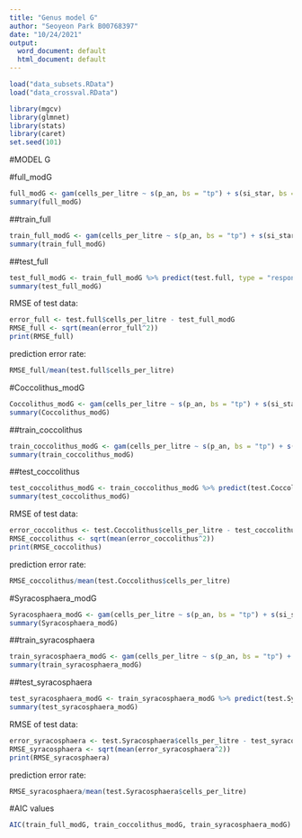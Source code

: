 ```yaml
---
title: "Genus model G"
author: "Seoyeon Park B00768397"
date: "10/24/2021"
output:
  word_document: default
  html_document: default
---
```


```r
load("data_subsets.RData")
load("data_crossval.RData")
```

```r
library(mgcv)
library(glmnet)
library(stats)
library(caret)
set.seed(101)
```

#MODEL G

#full_modG

```r
full_modG <- gam(cells_per_litre ~ s(p_an, bs = "tp") + s(si_star, bs = "tp") + s(ni_star, bs = "tp") + s(s_an, bs = "tp") + s(t_an, bs = "tp") + s(scientific_name, bs = "re")  + te(longitude, latitude, bs = c("cc","tp")) , data = data.full)
summary(full_modG)
```

##train_full

```r
train_full_modG <- gam(cells_per_litre ~ s(p_an, bs = "tp") + s(si_star, bs = "tp") + s(ni_star, bs = "tp") + s(s_an, bs = "tp") + s(t_an, bs = "tp") + s(scientific_name, bs = "re")  + te(longitude, latitude, bs = c("cc","tp")) , data = train.full)
summary(train_full_modG)
```

##test_full

```r
test_full_modG <- train_full_modG %>% predict(test.full, type = "response")
summary(test_full_modG)
```

RMSE of test data: 
```r
error_full <- test.full$cells_per_litre - test_full_modG
RMSE_full <- sqrt(mean(error_full^2))
print(RMSE_full)
```

prediction error rate:
```r
RMSE_full/mean(test.full$cells_per_litre)
```



#Coccolithus_modG

```r
Coccolithus_modG <- gam(cells_per_litre ~ s(p_an, bs = "tp") + s(si_star, bs = "tp") + s(ni_star, bs = "tp") + s(s_an, bs = "tp") + s(t_an, bs = "tp") + s(scientific_name, bs = "re") + te(longitude, latitude, bs = c("cc","tp")) , data = data.Coccolithus)
summary(Coccolithus_modG)
```

##train_coccolithus

```r
train_coccolithus_modG <- gam(cells_per_litre ~ s(p_an, bs = "tp") + s(si_star, bs = "tp") + s(ni_star, bs = "tp") + s(s_an, bs = "tp") + s(t_an, bs = "tp") + s(scientific_name, bs = "re") + te(longitude, latitude, bs = c("cc","tp")) , data = train.Coccolithus)
summary(train_coccolithus_modG)
```

##test_coccolithus

```r
test_coccolithus_modG <- train_coccolithus_modG %>% predict(test.Coccolithus, type = "response")
summary(test_coccolithus_modG)
```

RMSE of test data:
```r
error_coccolithus <- test.Coccolithus$cells_per_litre - test_coccolithus_modG
RMSE_coccolithus <- sqrt(mean(error_coccolithus^2))
print(RMSE_coccolithus)
```

prediction error rate:
```r
RMSE_coccolithus/mean(test.Coccolithus$cells_per_litre)
```

#Syracosphaera_modG

```r
Syracosphaera_modG <- gam(cells_per_litre ~ s(p_an, bs = "tp") + s(si_star, bs = "tp") + s(ni_star, bs = "tp") + s(s_an, bs = "tp") + s(t_an, bs = "tp") + s(scientific_name, bs = "re") + te(longitude, latitude, bs = c("cc","tp")) , data = data.Syracosphaera)
summary(Syracosphaera_modG)
```

##train_syracosphaera

```r
train_syracosphaera_modG <- gam(cells_per_litre ~ s(p_an, bs = "tp") + s(si_star, bs = "tp") + s(ni_star, bs = "tp") + s(s_an, bs = "tp") + s(t_an, bs = "tp") + s(scientific_name, bs = "re") + te(longitude, latitude, bs = c("cc","tp")) , data = train.Syracosphaera)
summary(train_syracosphaera_modG)
```

##test_syracosphaera

```r
test_syracosphaera_modG <- train_syracosphaera_modG %>% predict(test.Syracosphaera, type = "response")
summary(test_syracosphaera_modG)
```

RMSE of test data:
```r
error_syracosphaera <- test.Syracosphaera$cells_per_litre - test_syracosphaera_modG
RMSE_syracosphaera <- sqrt(mean(error_syracosphaera^2))
print(RMSE_syracosphaera)
```

prediction error rate:
```r
RMSE_syracosphaera/mean(test.Syracosphaera$cells_per_litre)
```

#AIC values
```r
AIC(train_full_modG, train_coccolithus_modG, train_syracosphaera_modG)
```

















